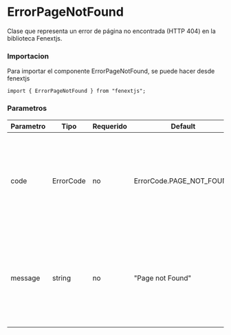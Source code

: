 # ErrorPageNotFound

Clase que representa un error de página no encontrada (HTTP 404) en la biblioteca Fenextjs.

### Importacion

Para importar el componente ErrorPageNotFound, se puede hacer desde fenextjs

```tsx copy
import { ErrorPageNotFound } from "fenextjs";
```

### Parametros

| Parametro | Tipo      | Requerido | Default                  | Descripcion                                                                                              |
| --------- | --------- | --------- | ------------------------ | -------------------------------------------------------------------------------------------------------- |
| code      | ErrorCode | no        | ErrorCode.PAGE_NOT_FOUND | Código de error específico que indica que la página solicitada no se encuentra en el servidor.           |
| message   | string    | no        | "Page not Found"         | Mensaje de error que describe la naturaleza del problema cuando la página solicitada no está disponible. |

